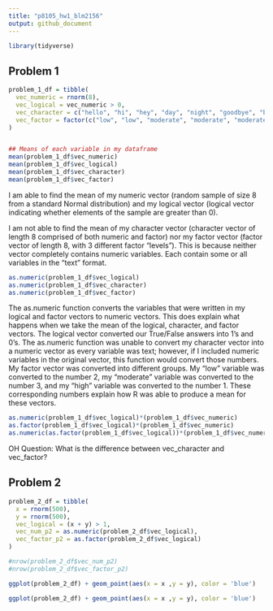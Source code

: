 ```yaml
---
title: "p8105_hw1_blm2156"
output: github_document
---
```


```r
library(tidyverse)
```

## Problem 1
```r
problem_1_df = tibble(
  vec_numeric = rnorm(8),
  vec_logical = vec_numeric > 0,
  vec_character = c("hello", "hi", "hey", "day", "night", "goodbye", "bye", "goodnight"),
  vec_factor = factor(c("low", "low", "moderate", "moderate", "moderate", "moderate", "high", "high"))
)


## Means of each variable in my dataframe
mean(problem_1_df$vec_numeric)
mean(problem_1_df$vec_logical)
mean(problem_1_df$vec_character)
mean(problem_1_df$vec_factor)
```
I am able to find the mean of my numeric vector (random sample of size 8 from a standard Normal distribution) and my logical vector (logical vector indicating whether elements of the sample are greater than 0).

I am not able to find the mean of my character vector (character vector of length 8 comprised of both numeric and factor) nor my factor vector (factor vector of length 8, with 3 different factor "levels"). This is because neither vector completely contains numeric variables. Each contain some or all variables in the "text" format.  

```r
as.numeric(problem_1_df$vec_logical)
as.numeric(problem_1_df$vec_character)
as.numeric(problem_1_df$vec_factor)

```
The as.numeric function converts the variables that were written in my logical and factor vectors to numeric vectors. This does explain what happens when we take the mean of the logical, character, and factor vectors. The logical vector converted our True/False answers into 1's and 0's. The as.numeric function was unable to convert my character vector into a numeric vector as every variable was text; however, if I included numeric variables in the original vector, this function would convert those numbers. My factor vector was converted into different groups. My "low" variable was converted to the number 2, my "moderate" variable was converted to the number 3, and my "high" variable was converted to the number 1. These corresponding numbers explain how R was able to produce a mean for these vectors. 

```r
as.numeric(problem_1_df$vec_logical)*(problem_1_df$vec_numeric)
as.factor(problem_1_df$vec_logical)*(problem_1_df$vec_numeric)
as.numeric(as.factor(problem_1_df$vec_logical))*(problem_1_df$vec_numeric)
```

OH Question: What is the difference between vec_character and vec_factor?

## Problem 2
```r
problem_2_df = tibble(
  x = rnorm(500),
  y = rnorm(500),
  vec_logical = (x + y) > 1,
  vec_num_p2 = as.numeric(problem_2_df$vec_logical),
  vec_factor_p2 = as.factor(problem_2_df$vec_logical)
)

#nrow(problem_2_df$vec_num_p2)
#nrow(problem_2_df$vec_factor_p2)

ggplot(problem_2_df) + geom_point(aes(x = x ,y = y), color = 'blue')

ggplot(problem_2_df) + geom_point(aes(x = x ,y = y), color = 'blue')

```





